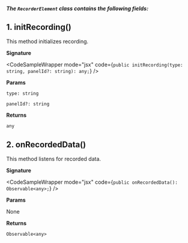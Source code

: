 
##### The `RecorderElement` class contains the following fields:

## 1. initRecording()

This method initializes recording.

**Signature**

<CodeSampleWrapper mode="jsx" code={`
public initRecording(type: string, panelId?: string): any;
`} />

**Params**

`type: string` 

`panelId?: string` 

**Returns**

`any`

## 2. onRecordedData()

This method listens for recorded data.

**Signature**

<CodeSampleWrapper mode="jsx" code={`
public onRecordedData(): Observable<any>;
`} />

**Params**

None

**Returns**

`Observable<any>`